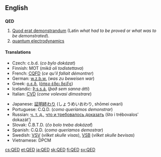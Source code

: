 ==English==
{{wikipedia}}
==={{initialism}}===
'''QED'''

# [[quod erat demonstrandum|Quod erat demonstrandum]] (Latin ''what had to be proved'' or ''what was to be demonstrated'').
# [[quantum electrodynamics]]

====Translations====
{{trans-top|quod erat demonstrandum}}
*Czech: c.b.d. (''co bylo dokázat'')
*Finnish: MOT (''mikä oli todistettava'')
*French: [[CQFD]] (''ce qu'il fallait démontrer'')
*German: [[w.z.b.w.]] (''was zu beweisen war'')
*Greek: [[ο.ε.δ.]] ([[όπερ έδει δείξε]])
*Icelandic: [[Þ.s.s.á.]] (''það sem sanna átti'')
*Italian: [[CVD]] (''come volevasi dimostrare'')
{{trans-mid}}
*Japanese: [[証明終わり]] (しょうめいおわり, shōmei owari)
*Portuguese: C.Q.D. (''como queríamos demonstrar'')
*Russian: [[ч. т. д.]], [[что и требовалось доказать]] (što i trébovalos’ dokazát’)
*Slovak: Č.B.T.D. (''čo bolo treba dokázať'')
*Spanish: C.Q.D. (''como queríamos demostrar'')
*Swedish: [[VSV]] (''vilket skulle visas''), [[VSB]] (''vilket skulle bevisas'')
*Vietnamese: DPCM
{{trans-bottom}}

[[cs:QED]]
[[et:QED]]
[[ja:QED]]
[[sk:QED]]
[[fi:QED]]
[[sv:QED]]